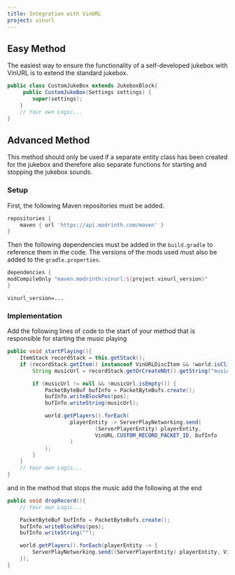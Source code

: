 ```yaml
---
title: Integration with VinURL
project: vinurl
---
```


## Easy Method

The easiest way to ensure the functionality of a self-developed jukebox with VinURL is to extend the standard jukebox.
```java
public class CustomJukeBox extends JukeboxBlock{
     public CustomJukeBox(Settings settings) {
        super(settings);
    }
    // Your own Logic...
}
```

## Advanced Method

This method should only be used if a separate entity class has been created for the jukebox and therefore also separate functions for starting and stopping the jukebox sounds.

### Setup

First, the following Maven repositories must be added.

```groovy title="build.gradle"
repositories {
    maven { url 'https://api.modrinth.com/maven' }
}
```

Then the following dependencies must be added in the `build.gradle` to reference them in the code. The versions of the mods used must also be added to the `gradle.properties`.



```groovy title="build.gradle"
dependencies {
modCompileOnly "maven.modrinth:vinurl:${project.vinurl_version}"
}
```

```.properties title="gradle.properties"
vinurl_version=...
```

### Implementation

Add the following lines of code to the start of your method that is responsible for starting the music playing

```java
public void startPlaying(){
    ItemStack recordStack = this.getStack();
    if (recordStack.getItem() instanceof VinURLDiscItem && !world.isClient()) {
        String musicUrl = recordStack.getOrCreateNbt().getString("music_url");

        if (musicUrl != null && !musicUrl.isEmpty()) {
            PacketByteBuf bufInfo = PacketByteBufs.create();
            bufInfo.writeBlockPos(pos);
            bufInfo.writeString(musicUrl);

            world.getPlayers().forEach(
                    playerEntity -> ServerPlayNetworking.send(
                            (ServerPlayerEntity) playerEntity,
                            VinURL.CUSTOM_RECORD_PACKET_ID, bufInfo
                    )
            );
        }
    }
    // Your own Logic...
}
```

and in the method that stops the music add the following at the end


```java
public void dropRecord(){
    // Your own Logic...

    PacketByteBuf bufInfo = PacketByteBufs.create();
    bufInfo.writeBlockPos(pos);
    bufInfo.writeString("");

    world.getPlayers().forEach(playerEntity -> {
        ServerPlayNetworking.send((ServerPlayerEntity) playerEntity, VinURL.CUSTOM_RECORD_PACKET_ID, bufInfo);
    });
}
```